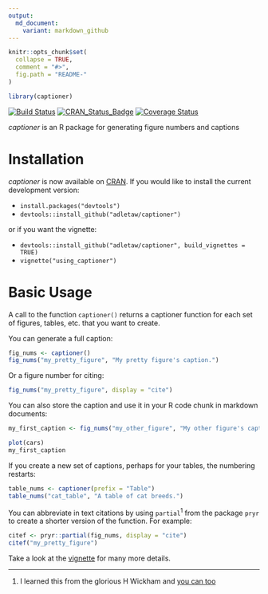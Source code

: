 ```yaml
---
output:
  md_document:
    variant: markdown_github
---
```


<!-- README.md is generated from README.Rmd. Please edit that file -->

```r
knitr::opts_chunk$set(
  collapse = TRUE,
  comment = "#>",
  fig.path = "README-"
)

library(captioner)
```

[![Build Status](https://travis-ci.org/adletaw/captioner.png?branch=master)](https://travis-ci.org/adletaw/captioner)
[![CRAN_Status_Badge](http://www.r-pkg.org/badges/version/captioner)](http://cran.r-project.org/package=captioner)
[![Coverage Status](https://coveralls.io/repos/adletaw/captioner/badge.svg?branch=master&service=github)](https://coveralls.io/github/adletaw/captioner?branch=master)


*captioner* is an R package for generating figure numbers and captions

# Installation

*captioner* is now available on [CRAN](https://cran.r-project.org/web/packages/captioner/index.html).
If you would like to install the current development version:

* `install.packages("devtools")`
* `devtools::install_github("adletaw/captioner")`

or if you want the vignette:

* `devtools::install_github("adletaw/captioner", build_vignettes = TRUE)`
* `vignette("using_captioner")`

# Basic Usage

A call to the function `captioner()` returns a captioner function for each set of figures, tables, etc. that you want to create.

You can generate a full caption:

```r
fig_nums <- captioner()
fig_nums("my_pretty_figure", "My pretty figure's caption.")
```

Or a figure number for citing:

```r
fig_nums("my_pretty_figure", display = "cite")
```

You can also store the caption and use it in your R code chunk in markdown documents:

```r
my_first_caption <- fig_nums("my_other_figure", "My other figure's caption.")
```

```r
plot(cars)
my_first_caption
```


If you create a new set of captions, perhaps for your tables, the numbering restarts:

```r
table_nums <- captioner(prefix = "Table")
table_nums("cat_table", "A table of cat breeds.")
```

You can abbreviate in text citations by using `partial`<sup>1</sup> from the package `pryr` to create a shorter version of the function.  For example:

```r
citef <- pryr::partial(fig_nums, display = "cite")
citef("my_pretty_figure")
```

Take a look at the [vignette](https://github.com/adletaw/captioner/tree/master/vignettes/using_captioner.Rmd) for many more details.

***

1.  I learned this from the glorious H Wickham and [you can too](http://adv-r.had.co.nz/)
